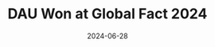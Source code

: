 ---
 date: 2024-06-28
 title: "DAU Won at Global Fact 2024"
 excerpt: "The Deepfakes Analysis Unit, that Tattle is the technical partner to, was awarded the most innovative collaborative award."
 url: "https://www.poynter.org/fact-checking/2024/fact-checkers-from-turkey-india-and-georgia-win-globalfact-11-awards/"
 tags: Award
 project: uli
---